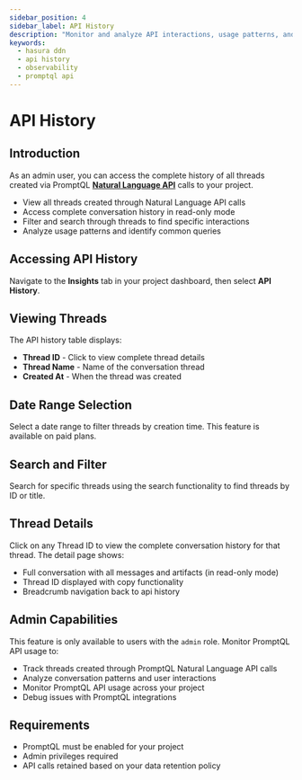 ```yaml
---
sidebar_position: 4
sidebar_label: API History
description: "Monitor and analyze API interactions, usage patterns, and performance metrics"
keywords:
  - hasura ddn
  - api history
  - observability
  - promptql api
---
```



# API History

## Introduction

As an admin user, you can access the complete history of all threads created via PromptQL
**[Natural Language API](/promptql-apis/natural-language-api.mdx)** calls to your project.

- View all threads created through Natural Language API calls
- Access complete conversation history in read-only mode
- Filter and search through threads to find specific interactions
- Analyze usage patterns and identify common queries

## Accessing API History

Navigate to the **Insights** tab in your project dashboard, then select **API History**.

<Thumbnail src="/img/observability/api-history-observability.png" alt="API History" />

## Viewing Threads

The API history table displays:

- **Thread ID** - Click to view complete thread details
- **Thread Name** - Name of the conversation thread
- **Created At** - When the thread was created

## Date Range Selection

Select a date range to filter threads by creation time. This feature is available on paid plans.

<Thumbnail src="/img/observability/api-history-date-picker-observability.png" alt="API History Date Picker" />

## Search and Filter

Search for specific threads using the search functionality to find threads by ID or title.

<Thumbnail src="/img/observability/api-history-search-observability.png" alt="API History Search" />

## Thread Details

Click on any Thread ID to view the complete conversation history for that thread. The detail page shows:

- Full conversation with all messages and artifacts (in read-only mode)
- Thread ID displayed with copy functionality
- Breadcrumb navigation back to api history

<Thumbnail src="/img/observability/api-history-detail.png" alt="API History Thread Detail" />

## Admin Capabilities

This feature is only available to users with the `admin` role. Monitor PromptQL API usage to:

- Track threads created through PromptQL Natural Language API calls
- Analyze conversation patterns and user interactions
- Monitor PromptQL API usage across your project
- Debug issues with PromptQL integrations

## Requirements

- PromptQL must be enabled for your project
- Admin privileges required
- API calls retained based on your data retention policy
